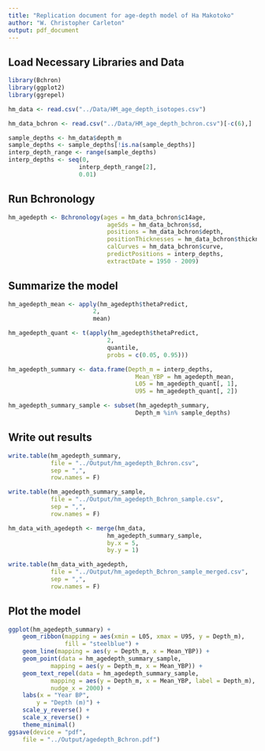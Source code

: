 ```yaml
---
title: "Replication document for age-depth model of Ha Makotoko"
author: "W. Christopher Carleton"
output: pdf_document
---
```


## Load Necessary Libraries and Data
```r
library(Bchron)
library(ggplot2)
library(ggrepel)

hm_data <- read.csv("../Data/HM_age_depth_isotopes.csv")

hm_data_bchron <- read.csv("../Data/HM_age_depth_bchron.csv")[-c(6),]

sample_depths <- hm_data$depth_m
sample_depths <- sample_depths[!is.na(sample_depths)]
interp_depth_range <- range(sample_depths)
interp_depths <- seq(0,
                    interp_depth_range[2],
                    0.01)
```

## Run Bchronology
```r
hm_agedepth <- Bchronology(ages = hm_data_bchron$c14age,
                            ageSds = hm_data_bchron$sd,
                            positions = hm_data_bchron$depth,
                            positionThicknesses = hm_data_bchron$thickness,
                            calCurves = hm_data_bchron$curve,
                            predictPositions = interp_depths,
                            extractDate = 1950 - 2009)
```

## Summarize the model
```r
hm_agedepth_mean <- apply(hm_agedepth$thetaPredict,
                        2,
                        mean)

hm_agedepth_quant <- t(apply(hm_agedepth$thetaPredict,
                            2,
                            quantile,
                            probs = c(0.05, 0.95)))

hm_agedepth_summary <- data.frame(Depth_m = interp_depths,
                                    Mean_YBP = hm_agedepth_mean,
                                    L05 = hm_agedepth_quant[, 1],
                                    U95 = hm_agedepth_quant[, 2])

hm_agedepth_summary_sample <- subset(hm_agedepth_summary,
                                    Depth_m %in% sample_depths)
```

## Write out results
```r
write.table(hm_agedepth_summary,
            file = "../Output/hm_agedepth_Bchron.csv",
            sep = ",",
            row.names = F)

write.table(hm_agedepth_summary_sample,
            file = "../Output/hm_agedepth_Bchron_sample.csv",
            sep = ",",
            row.names = F)

hm_data_with_agedepth <- merge(hm_data,
                            hm_agedepth_summary_sample,
                            by.x = 5,
                            by.y = 1)

write.table(hm_data_with_agedepth,
            file = "../Output/hm_agedepth_Bchron_sample_merged.csv",
            sep = ",",
            row.names = F)
```

## Plot the model
```r
ggplot(hm_agedepth_summary) +
    geom_ribbon(mapping = aes(xmin = L05, xmax = U95, y = Depth_m),
                fill = "steelblue") +
    geom_line(mapping = aes(y = Depth_m, x = Mean_YBP)) +
    geom_point(data = hm_agedepth_summary_sample,
            mapping = aes(y = Depth_m, x = Mean_YBP)) +
    geom_text_repel(data = hm_agedepth_summary_sample,
            mapping = aes(y = Depth_m, x = Mean_YBP, label = Depth_m),
            nudge_x = 2000) +
    labs(x = "Year BP",
        y = "Depth (m)") +
    scale_y_reverse() +
    scale_x_reverse() +
    theme_minimal()
ggsave(device = "pdf",
    file = "../Output/agedepth_Bchron.pdf")
```

